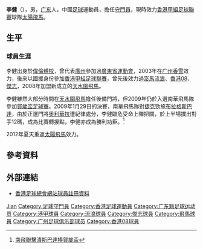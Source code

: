 {{otheruses|李健 (消歧义)}}
{{noteta|G1=足球}}{{Football player infobox
| playername = 李健
| fullname = 李健
| englishfullname = Li, Jian
| image = [[File:Li_Jian.JPG|250 px]]
| height = {{height|m=1.85}}
| dateofbirth = {{birth date and age|1985|9|19}}
| cityofbirth = [[廣東|廣東]]
| countryofbirth = [[中國|中國]]
| currentclub = [[太陽飛馬|太陽飛馬]] 
| clubnumber = 19
| position = 守門員
| years = 2003<br />2003－05 <br /> 2005－06 <br /> 2006－08 <br /> 2008－10 <br /> 2010－2012 <br /> 2012-2013 <br /> 2013-
| clubs = [[广州香雪|广州香雪]]<br />[[香港流浪足球會|澎馬流浪]] <br /> [[香港08|香港08]] <br /> [[傑志體育會|傑志]] <br /> [[天水圍飛馬|天水圍飛馬]] <br /> [[傑志體育會|傑志]] <br />[[太陽飛馬|太陽飛馬]]<br /> [[流浪足球會|標準流浪]]
| caps(goals) =?（？）<br />5（？）<br />9（？）<br />13（？）<br /> 20（0 ) <br /> 0 (0)<br /> 0 (0)<br /> 1 (0)
| nationalyears = 2007－ <br /> 2007－
| nationalteam = [[香港奧運足球代表隊|香港奧運隊]]<br />[[香港足球代表隊|香港]]
| nationalcaps(goals) = 5（0）<br />2（0）
| pcupdate = 
| ntupdate = 
}}
'''李健'''（{{bd|1985年|9月19日|catIdx=C}}），男，[[广东|广东]]人，中國[[足球|足球]]運動員，擔任[[守門員|守門員]]，現時效力[[香港甲組足球聯賽|香港甲組足球聯賽]]球隊[[太陽飛馬|太陽飛馬]]。

== 生平 ==
=== 球員生涯 ===
李健出身於[[偉倫體校|偉倫體校]]，曾代表[[廣州|廣州]]參加過[[廣東省運動會|廣東省運動會]]，2003年在[[广州香雪|广州香雪]]效力，後來以國援身份參加[[香港甲組足球聯賽|香港甲組足球聯賽]]，曾先後效力過[[香港流浪足球會|澎馬流浪]]、[[香港08|香港08]]、[[傑志體育會|傑志]]，2008年加盟新成立的[[天水圍飛馬|天水圍飛馬]]。

李健雖然大部分時間在[[天水圍飛馬|天水圍飛馬]]擔任後備門將，但2009年仍於入選南華飛馬隊參加[[2009年賀歲盃足球賽|賀歲盃足球賽]]。2009年1月29日的決賽，南華飛馬隊對[[捷克|捷克]]勁旅[[布拉格斯巴達|布拉格斯巴達]]，由於正選門將[[法比奧·奴朗拿·迪·奧利華拉|奧利華拉]]遭紀律處分，李健臨危受命上陣把關，於上半場撲出對手12碼，成為比賽轉捩點，李健亦成為勝利功臣。<ref>[http://www.singtao.com/yesterday/spo/0130co13.html 南飛聯擊潰斯巴達捧賀歲盃]</ref>

2012年夏天重返[[太陽飛馬|太陽飛馬]]效力。

== 參考資料 ==
{{reflist}}

== 外部連結 ==
* [http://www.hkfa.com/en/player_view.php?player_id=19 香港足球總會網站球員註冊資料] {{Wayback|url=http://www.hkfa.com/en/player_view.php?player_id=19 |date=20160303200548 }}

{{Authority control}}
{{DEFAULTSORT:Li, Jian}}
[[Category:李姓|Jian]]
[[Category:足球守門員|Category:足球守門員]]
[[Category:香港足球運動員|Category:香港足球運動員]]
[[Category:广东籍足球运动员|Category:广东籍足球运动员]]
[[Category:港甲球員|Category:港甲球員]]
[[Category:流浪球員|Category:流浪球員]]
[[Category:傑志球員|Category:傑志球員]]
[[Category:飛馬球員|Category:飛馬球員]]
[[Category:广州足球俱乐部球员|Category:广州足球俱乐部球员]]
[[Category:香港08球員|Category:香港08球員]]